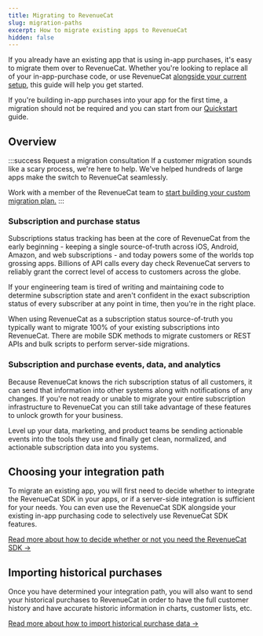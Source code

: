 ```yaml
---
title: Migrating to RevenueCat
slug: migration-paths
excerpt: How to migrate existing apps to RevenueCat
hidden: false
---
```


If you already have an existing app that is using in-app purchases, it's easy to migrate them over to RevenueCat.
Whether you're looking to replace all of your in-app-purchase code, or use RevenueCat [alongside your current setup](/migrating-to-revenuecat/sdk-or-not/finishing-transactions), this guide will help you get started.

If you're building in-app purchases into your app for the first time, a migration should not be required and you can start from our [Quickstart](/getting-started/quickstart) guide.

## Overview

:::success Request a migration consultation
If a customer migration sounds like a scary process, we're here to help. We've helped hundreds of large apps make the switch to RevenueCat seamlessly.

Work with a member of the RevenueCat team to [start building your custom migration plan.](https://www.revenuecat.com/request-a-migration-plan?utm_source=migrationdocs&utm_medium=web&utm_campaign=formfill)
:::

### Subscription and purchase status

Subscriptions status tracking has been at the core of RevenueCat from the early beginning - keeping a single source-of-truth across iOS, Android, Amazon, and web subscriptions - and today powers some of the worlds top grossing apps. Billions of API calls every day check RevenueCat servers to reliably grant the correct level of access to customers across the globe.

If your engineering team is tired of writing and maintaining code to determine subscription state and aren't confident in the exact subscription status of every subscriber at any point in time, then you're in the right place.

When using RevenueCat as a subscription status source-of-truth you typically want to migrate 100% of your existing subscriptions into RevenueCat. There are mobile SDK methods to migrate customers or REST APIs and bulk scripts to perform server-side migrations.

### Subscription and purchase events, data, and analytics

Because RevenueCat knows the rich subscription status of all customers, it can send that information into other systems along with notifications of any changes. If you're not ready or unable to migrate your entire subscription infrastructure to RevenueCat you can still take advantage of these features to unlock growth for your business.

Level up your data, marketing, and product teams be sending actionable events into the tools they use and finally get clean, normalized, and actionable subscription data into you systems.

## Choosing your integration path

To migrate an existing app, you will first need to decide whether to integrate the RevenueCat SDK in your apps, or if a server-side integration is sufficient for your needs. You can even use the RevenueCat SDK alongside your existing in-app purchasing code to selectively use RevenueCat SDK features.

[Read more about how to decide whether or not you need the RevenueCat SDK →](/migrating-to-revenuecat/sdk-or-not)

## Importing historical purchases

Once you have determined your integration path, you will also want to send your historical purchases to RevenueCat in order to have the full customer history and have accurate historic information in charts, customer lists, etc. 

[Read more about how to import historical purchase data →](/migrating-to-revenuecat/migrating-existing-subscriptions)